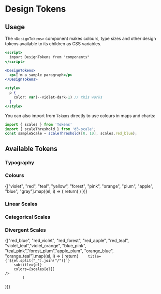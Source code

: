 
<Meta title='Design Tokens'/>

# Design Tokens

## Usage

The `<DesignTokens>` component makes colours, type sizes and other design tokens available to its children as CSS variables.

```jsx
<script>
  import DesignTokens from "components"
</script>

<DesignTokens>
  <p>I'm a sample paragraph</p>
</DesignTokens>

<style>
  p {
    color: var(--violet-dark-1) // this works
  }
</style>
```

You can also import from `Tokens` directly to use colours in maps and charts:

```js
import { scales } from 'Tokens'
import { scaleThreshold } from 'd3-scale';
const sampleScale = scaleThreshold([0, 10], scales.red_blue);
```

## Available Tokens

### Typography

### Colours

<ColorPalette>
{["violet", "red", "teal", "yellow", "forest", "pink", "orange", "plum", "apple", "blue", "gray"].map((el, i) => {
	return(
		<ColorItem
		title={`${el.split("")[0].toUpperCase()}${el.slice(1)}`}
		colors={shades[el]}
	/>
			) 
})}
</ColorPalette>

### Linear Scales
### Categorical Scales
### Divergent Scales

<ColorPalette>
{["red_blue", "red_violet",  "red_forest", "red_apple", "red_teal", "violet_teal","violet_orange", "blue_pink", "teal_pink","forest_plum","apple_plum",  "orange_blue", "orange_teal"].map((el, i) => {
	return(
		<ColorItem
		
		title={`${el.split("_").join("/")}`}
		subtitle={el}
		colors={scales[el]}
	/>
			) 
})}
</ColorPalette>